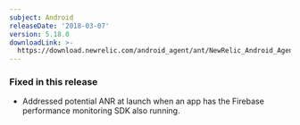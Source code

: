 ```yaml
---
subject: Android
releaseDate: '2018-03-07'
version: 5.18.0
downloadLink: >-
  https://download.newrelic.com/android_agent/ant/NewRelic_Android_Agent_5.18.0.zip
---
```


### Fixed in this release

* Addressed potential ANR at launch when an app has the Firebase performance monitoring SDK also running.
